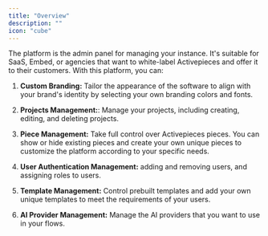 ```yaml
---
title: "Overview"
description: ""
icon: "cube"
---
```


<Snippet file="enterprise-feature.mdx" />

The platform is the admin panel for managing your instance. It's suitable for SaaS, Embed, or agencies that want to white-label Activepieces and offer it to their customers. With this platform, you can:

1. **Custom Branding:** Tailor the appearance of the software to align with your brand's identity by selecting your own branding colors and fonts.

2. **Projects Management:**: Manage your projects, including creating, editing, and deleting projects.

3. **Piece Management:** Take full control over Activepieces pieces. You can show or hide existing pieces and create your own unique pieces to customize the platform according to your specific needs.

4. **User Authentication Management:** adding and removing users, and assigning roles to users.

5. **Template Management:** Control prebuilt templates and add your own unique templates to meet the requirements of your users.

6. **AI Provider Management:** Manage the AI providers that you want to use in your flows.
